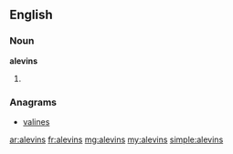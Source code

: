 ==English==

===Noun===
'''alevins'''

# {{plural of|alevin}}

===Anagrams===
* [[valines#English|valines]]

[[ar:alevins]]
[[fr:alevins]]
[[mg:alevins]]
[[my:alevins]]
[[simple:alevins]]